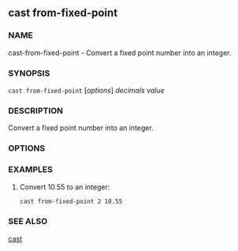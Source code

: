 
## cast from-fixed-point

### NAME

cast-from-fixed-point - Convert a fixed point number into an integer.

### SYNOPSIS

`cast from-fixed-point` [*options*] _decimals_ _value_

### DESCRIPTION

Convert a fixed point number into an integer.

### OPTIONS

<CommonOptions />

### EXAMPLES

1. Convert 10.55 to an integer:
   ```sh
   cast from-fixed-point 2 10.55
   ```

### SEE ALSO

[cast](/cast/reference/overview)
